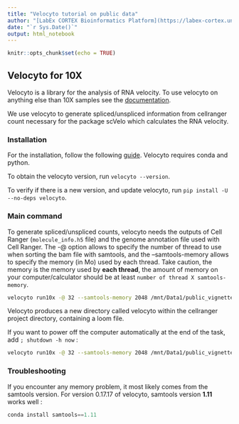 ```yaml
---
title: "Velocyto tutorial on public data"
author: "[LabEx CORTEX Bioinformatics Platform](https://labex-cortex.universite-lyon.fr/) - Lyon 1 University - vignette produced by Emeric Texeraud"
date: "`r Sys.Date()`"
output: html_notebook
---
```


```r
knitr::opts_chunk$set(echo = TRUE)
```

## Velocyto for 10X <a name="velocyto"></a>
Velocyto is a library for the analysis of RNA velocity.
To use velocyto on anything else than 10X samples see the [documentation](https://velocyto.org/velocyto.py/tutorial/cli.html).

We use velocyto to generate spliced/unspliced information from cellranger count necessary for the package scVelo which calculates the RNA velocity.

### Installation
For the installation, follow the following [guide](https://velocyto.org/velocyto.py/install/index.html). Velocyto requires conda and python.

To obtain the velocyto version, run `velocyto --version`.

To verify if there is a new version, and update velocyto, run `pip install -U --no-deps velocyto`.


### Main command <a name="main"></a>
To generate spliced/unspliced counts, velocyto needs the outputs of Cell Ranger (`molecule_info.h5` file) and the genome annotation file used with Cell Ranger. The -@ option allows to specify the number of thread to use when sorting the bam file with samtools, and the --samtools-memory allows to specify the memory (in Mo) used by each thread. Take caution, the memory is the memory used by **each thread**, the amount of memory on your computer/calculator should be at least `number of thread X samtools-memory`.
```bash
velocyto run10x -@ 32 --samtools-memory 2048 /mnt/Data1/public_vignettes/cellranger_output/neuron_1k/ /opt/cellranger/transcriptome/refdata-gex-mm10-2020-A/genes/genes.gtf
```
Velocyto produces a new directory called velocyto within the cellranger project directory, containing a loom file.

If you want to power off the computer automatically at the end of the task, add `; shutdown -h now` :
```bash
velocyto run10x -@ 32 --samtools-memory 2048 /mnt/Data1/public_vignettes/cellranger_output/neuron_1k/ /opt/cellranger/transcriptome/refdata-gex-mm10-2020-A/genes/genes.gtf; shutdown -h now
```


### Troubleshooting <a name="trouble"></a>
If you encounter any memory problem, it most likely comes from the samtools version. For version 0.17.17 of velocyto, samtools version **1.11** works well :
```python
conda install samtools==1.11
```
